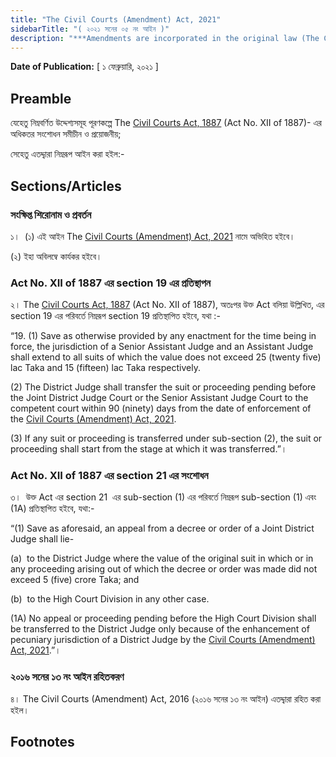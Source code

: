 ```yaml
---
title: "The Civil Courts (Amendment) Act, 2021"
sidebarTitle: "( ২০২১ সনের ০৫ নং আইন )"
description: "***Amendments are incorporated in the original law (The Civil Courts Act, 1887)*** The Civil Courts Act, 1887 এর অধিকতর সংশোধনকল্পে প্রনীত আইন"
---
```


**Date of Publication:** [ ১ ফেব্রুয়ারি, ২০২১ ]

## Preamble

যেহেতু নিম্নবর্ণিত উদ্দেশ্যসমূহ পূরণকল্পে The [Civil Courts Act, 1887](/act-59.html "Civil Courts Act, 1887") (Act No. XII of 1887)- এর অধিকতর সংশোধন সমীচীন ও প্রয়োজনীয়;

সেহেতু এতদ্দ্বারা নিম্নরূপ আইন করা হইল:-

## Sections/Articles

### সংক্ষিপ্ত শিরোনাম ও প্রবর্তন

১।  (১) এই আইন The [Civil Courts (Amendment) Act, 2021](/act-1370.html "Civil Courts (Amendment) Act, 2021") নামে অভিহিত হইবে।

(২) ইহা অবিলম্বে কার্যকর হইবে।

### Act No. XII of 1887 এর section 19 এর প্রতিস্থাপন

২। The [Civil Courts Act, 1887](/act-59.html "Civil Courts Act, 1887") (Act No. XII of 1887), অতঃপর উক্ত Act বলিয়া উল্লিখিত, এর section 19 এর পরিবর্তে নিম্নরূপ section 19 প্রতিস্থাপিত হইবে, যথা :-

“19. (1) Save as otherwise provided by any enactment for the time being in force, the jurisdiction of a Senior Assistant Judge and an Assistant Judge shall extend to all suits of which the value does not exceed 25 (twenty five) lac Taka and 15 (fifteen) lac Taka respectively.

(2) The District Judge shall transfer the suit or proceeding pending before the Joint District Judge Court or the Senior Assistant Judge Court to the competent court within 90 (ninety) days from the date of enforcement of the [Civil Courts (Amendment) Act, 2021](/act-1370.html "Civil Courts (Amendment) Act, 2021").

(3) If any suit or proceeding is transferred under sub-section (2), the suit or proceeding shall start from the stage at which it was transferred.”।

### Act No. XII of 1887 এর section 21 এর সংশোধন

৩।  উক্ত Act এর section 21  এর sub-section (1) এর পরিবর্তে নিম্নরূপ sub-section (1) এবং (1A) প্রতিস্থাপিত হইবে, যথা:-

“(1) Save as aforesaid, an appeal from a decree or order of a Joint District Judge shall lie-

(a)  to the District Judge where the value of the original suit in which or in any proceeding arising out of which the decree or order was made did not exceed 5 (five) crore Taka; and

(b)  to the High Court Division in any other case.

(1A) No appeal or proceeding pending before the High Court Division shall be transferred to the District Judge only because of the enhancement of pecuniary jurisdiction of a District Judge by the [Civil Courts (Amendment) Act, 2021](/act-1370.html "Civil Courts (Amendment) Act, 2021").”।

### ২০১৬ সনের ১৩ নং আইন রহিতকরণ

৪। The Civil Courts (Amendment) Act, 2016 (২০১৬ সনের ১৩ নং আইন) এতদ্দ্বারা রহিত করা হইল।

## Footnotes
